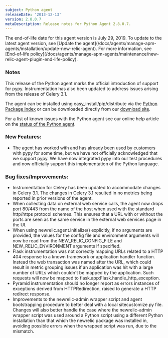 ```yaml
---
subject: Python agent
releaseDate: '2013-12-13'
version: 2.8.0.7
metaDescription: Release notes for Python Agent 2.8.0.7.
---
```


<Callout variant="important">
  The end-of-life date for this agent version is July 29, 2019. To update to the latest agent version, see [Update the agent](/docs/agents/manage-apm-agents/installation/update-new-relic-agent). For more information, see [End-of-life policy](/docs/agents/manage-apm-agents/maintenance/new-relic-agent-plugin-end-life-policy).
</Callout>

### Notes

This release of the Python agent marks the official introduction of support for pypy. Instrumentation has also been updated to address issues arising from the release of Celery 3.1.

The agent can be installed using easy_install/pip/distribute via the [Python Package Index](https://pypi.python.org/pypi/newrelic) or can be downloaded directly from our [download site](https://download.newrelic.com/python_agent/release/).

For a list of known issues with the Python agent see our online help article on the [status of the Python agent](https://newrelic.com/docs/python/status-of-python-agent).

### New Features:

* The agent has worked with and has already been used by customers with pypy for some time, but we have not officially acknowledged that we support pypy. We have now integrated pypy into our test procedures and now officially support this implementation of the Python language.

### Bug fixes/Improvements:

* Instrumentation for Celery has been updated to accommodate changes in Celery 3.1. The changes in Celery 3.1 resulted in no metrics being reported in prior versions of the agent.
* When collecting data on external web service calls, the agent now drops port 80/443 from the name of the host when used with the standard http/https protocol schemes. This ensures that a URL with or without the ports are seen as the same service in the external web services page in the UI.
* When using newrelic.agent.initialize() explicitly, if no arguments are provided, the values for the config file and environment arguments will now be read from the NEW_RELIC_CONFIG_FILE and NEW_RELIC_ENVIRONMENT arguments if specified.
* Flask instrumentation was not correctly mapping URLs related to a HTTP 404 response to a known framework or application handler function. Instead the web transaction was named after the URL, which could result in metric grouping issues if an application was hit with a large number of URLs which couldn't be mapped by the application. Such requests will now be mapped to flask.app:Flask.handle_http_exception.
* Pyramid instrumentation should no longer report as errors instances of exceptions derived from HTTPRedirection, raised to generate a HTTP redirect response.
* Improvements to the newrelic-admin wrapper script and agent bootstrapping procedure to better deal with a local sitecustomize.py file. Changes will also better handle the case where the newrelic-admin wrapper script was used around a Python script using a different Python installation than that which the newrelic package was installed in, avoiding possible errors when the wrapped script was run, due to the mismatch.
